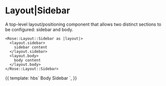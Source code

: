 
<Meta title="Rose|Layout|Sidebar" component="SidebarLayout" />

# Layout|Sidebar

A top-level layout/positioning component that allows two distinct sections to
be configured: sidebar and body.

```htmlbars
<Rose::Layout::Sidebar as |layout|>
  <layout.sidebar>
    sidebar content
  </layout.sidebar>
  <layout.body>
    body content
  </layout.body>
</Rose::Layout::Sidebar>
```

<Preview>
  <Story name="SidebarLayout">{{
    template: hbs`
      <Rose::Layout::Sidebar as |layout|>
        <layout.sidebar style="background: var(--brand-gray-7);">Body</layout.sidebar>
        <layout.body style="background: var(--brand-gray-5);">Sidebar</layout.body>
      </Rose::Layout::Sidebar>
    `,
  }}</Story>
</Preview>
